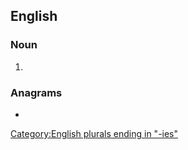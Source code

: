 ==English==

===Noun===
{{head|en|noun form}}

# {{plural of|baronetcy|lang=en}}

===Anagrams===
* {{anagrams|en|a=abceeinorst|cerebations}}

[[Category:English plurals ending in "-ies"]]